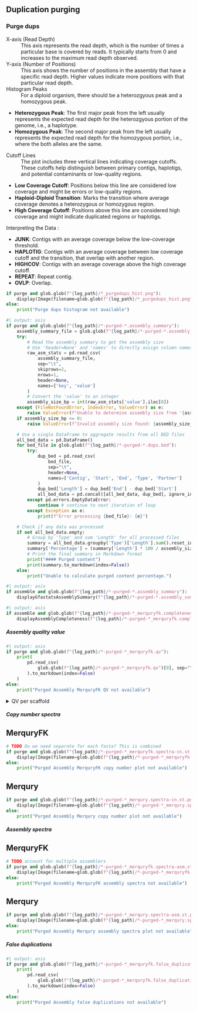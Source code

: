 ::::: {.content-visible when-meta="purge"}

## Duplication purging

### Purge dups

::: {.callout-note title="Interpretation" collapse="true"}

X-axis (Read Depth)
: This axis represents the read depth, which is the number of times a particular base is covered by reads. It typically starts from 0 and increases to the maximum read depth observed.

Y-axis (Number of Positions)
: This axis shows the number of positions in the assembly that have a specific read depth. Higher values indicate more positions with that particular read depth.

Histogram Peaks
: For a diploid organism, there should be a heterozgyous peak and a homozygous peak.

  - **Heterozygous Peak**: The first major peak from the left usually represents the expected read depth for the heterozgyous portion of the genome, i.e., a haplotype.
  - **Homozygous Peak**: The second major peak from the left usually represents the expected read depth for the homozygous portion, i.e.,
  where the both alleles are the same.

Cutoff Lines
: The plot includes three vertical lines indicating coverage cutoffs. These cutoffs help distinguish between primary contigs, haplotigs, and potential contaminants or low-quality regions.

  - **Low Coverage Cutoff**: Positions below this line are considered low coverage and might be errors or low-quality regions.
  - **Haploid-Diploid Transition**: Marks the transition where average coverage denotes a heterozygous or homozygous region.
  - **High Coverage Cutoff**: Positions above this line are considered high coverage and might indicate duplicated regions or haplotigs.

Interpreting the Data
:

  - **JUNK**: Contigs with an average coverage below the low-coverage threshold.
  - **HAPLOTIG**: Contigs with an average coverage between low coverage cutoff and the transition, that overlap with another region.
  - **HIGHCOV**: Contigs with an average coverage above the high coverage cutoff.
  - **REPEAT**: Repeat contig.
  - **OVLP**: Overlap.

:::

```python
if purge and glob.glob(f"{log_path}/*_purgedups_hist.png"):
    display(Image(filename=glob.glob(f"{log_path}/*_purgedups_hist.png")[0]))
else:
    print("Purge dups histogram not available")
```

```python
#| output: asis
if purge and glob.glob(f"{log_path}/*-purged-*.assembly_summary"):
    assembly_summary_file = glob.glob(f"{log_path}/*-purged-*.assembly_summary")[0]
    try:
        # Read the assembly summary to get the assembly size
        # Use 'header=None' and 'names' to directly assign column names
        raw_asm_stats = pd.read_csv(
            assembly_summary_file,
            sep="\t",
            skiprows=2,
            nrows=1,
            header=None,
            names=['key', 'value']
        )
        # Convert the 'value' to an integer
        assembly_size_bp = int(raw_asm_stats['value'].iloc[0])
    except (FileNotFoundError, IndexError, ValueError) as e:
        raise ValueError(f"Unable to determine assembly size from '{assembly_summary_file}': {e}") from e
    if assembly_size_bp <= 0:
        raise ValueError(f"Invalid assembly size found: {assembly_size_bp}")

    # Use a single DataFrame to aggregate results from all BED files
    all_bed_data = pd.DataFrame()
    for bed_file in glob.glob(f"{log_path}/*-purged-*.dups.bed"):
        try:
            dup_bed = pd.read_csv(
                bed_file,
                sep="\t",
                header=None,
                names=['Contig', 'Start', 'End', 'Type', 'Partner']
            )
            dup_bed['Length'] = dup_bed['End'] - dup_bed['Start']
            all_bed_data = pd.concat([all_bed_data, dup_bed], ignore_index=True)
        except pd.errors.EmptyDataError:
            continue # continue to next iteration of loop
        except Exception as e:
            print(f"Error processing {bed_file}: {e}")

    # Check if any data was processed
    if not all_bed_data.empty:
        # Group by 'Type' and sum 'Length' for all processed files
        summary = all_bed_data.groupby('Type')['Length'].sum().reset_index()
        summary['Percentage'] = (summary['Length'] * 100 / assembly_size_bp).round(2).astype(str) + '%'
        # Print the final summary in Markdown format
        print("#### Purged content")
        print(summary.to_markdown(index=False))
    else:
        print("Unable to calculate purged content percentage.")
```

```python
#| output: asis
if assemble and glob.glob(f"{log_path}/*-purged-*.assembly_summary"):
    displayGfastatsAssemblySummary(f"{log_path}/*-purged-*.assembly_summary")
```

```python
#| output: asis
if assemble and glob.glob(f"{log_path}/*-purged-*_merquryfk.completeness.stats"):
    displayAssemblyCompleteness(f"{log_path}/*-purged-*_merquryfk.completeness.stats")
```

##### Assembly quality value

```python
#| output: asis
if purge and glob.glob(f"{log_path}/*-purged-*_merquryfk.qv"):
    print(
        pd.read_csv(
            glob.glob(f"{log_path}/*-purged-*_merquryfk.qv")[0], sep="\t"
        ).to_markdown(index=False)
    )
else:
    print("Purged Assembly MerquryFK QV not available")
```

<details>
<summary>QV per scaffold</summary>

```python
#| output: asis
if purge:
    qvs = []
    for qv_file in glob.glob(f"{log_path}/*-purged-*_merqury.*.qv"):
        if os.path.getsize(qv_file) > 0:
            qvs.append(
                pd.read_csv(
                    qv_file,
                    sep="\t",
                    header=None,
                    names=[
                        "Scaffold",
                        "No support k-mers",
                        "Total k-mers",
                        "QV",
                        "Error rate",
                    ],
                    dtype={
                        "Scaffold": str,
                        "No support k-mers": int,
                        "Total k-mers": int,
                        "QV": float,
                        "Error rate": float,
                    },
                    na_values=["", "inf"],
                )
            )
    if qvs:
        per_scaffold_qv_raw = pd.concat(qvs, ignore_index=True)
        print(per_scaffold_qv_raw.to_markdown(index=False))
    else:
        print("No per scaffold qv found")
```

</details>

##### Copy number spectra

:::: {.panel-tabset}

## MerquryFK

```python
# TODO Do we need separate for each fasta? This is combined
if purge and glob.glob(f"{log_path}/*-purged-*_merquryfk.spectra-cn.st.png"):
    display(Image(filename=glob.glob(f"{log_path}/*-purged-*_merquryfk.spectra-cn.st.png")[0]))
else:
    print("Purged Assembly MerquryFK copy number plot not available")
```

## Merqury

```python
if purge and glob.glob(f"{log_path}/*-purged-*_merqury.spectra-cn.st.png"):
    display(Image(filename=glob.glob(f"{log_path}/*-purged-*_merqury.spectra-cn.st.png")[0]))
else:
    print("Purged Assembly Merqury copy number plot not available")
```

::::

##### Assembly spectra

:::: {.panel-tabset}

## MerquryFK

```python
# TODO account for multiple assemblers
if purge and glob.glob(f"{log_path}/*-purged-*_merquryfk.spectra-asm.st.png"):
    display(Image(filename=glob.glob(f"{log_path}/*-purged-*_merquryfk.spectra-asm.st.png")[0]))
else:
    print("Purged Assembly MerquryFK assembly spectra not available")
```

## Merqury

```python
if purge and glob.glob(f"{log_path}/*-purged-*_merqury.spectra-asm.st.png"):
    display(Image(filename=glob.glob(f"{log_path}/*-purged-*_merqury.spectra-asm.st.png")[0]))
else:
    print("Purged Assembly Merqury assembly spectra plot not available")
```

::::

##### False duplications

```python
#| output: asis
if purge and glob.glob(f"{log_path}/*-purged-*_merquryfk.false_duplications.tsv"):
    print(
        pd.read_csv(
            glob.glob(f"{log_path}/*-purged-*_merquryfk.false_duplications.tsv")[0], sep="\t"
        ).to_markdown(index=False)
    )
else:
    print("Purged Assembly false duplications not available")
```

:::::
